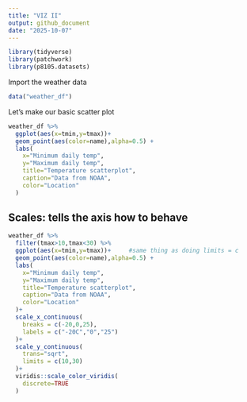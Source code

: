 ```yaml
---
title: "VIZ II"
output: github_document
date: "2025-10-07"
---
```


```r
library(tidyverse)
library(patchwork)
library(p8105.datasets)
```
Import the weather data 

```r
data("weather_df")
```

Let's make our basic scatter plot 

```r
weather_df %>% 
  ggplot(aes(x=tmin,y=tmax))+
  geom_point(aes(color=name),alpha=0.5) +
  labs(
    x="Minimum daily temp",
    y="Maximum daily temp",
    title="Temperature scatterplot",
    caption="Data from NOAA",
    color="Location"
  )
```

## Scales: tells the axis how to behave 

```r
weather_df %>% 
  filter(tmax>10,tmax<30) %>% 
  ggplot(aes(x=tmin,y=tmax))+     #same thing as doing limits = c
  geom_point(aes(color=name),alpha=0.5) +
  labs(
    x="Minimum daily temp",
    y="Maximum daily temp",
    title="Temperature scatterplot",
    caption="Data from NOAA",
    color="Location"
  )+
  scale_x_continuous(
    breaks = c(-20,0,25),
    labels = c("-20C","0","25")
  )+
  scale_y_continuous(
    trans="sqrt",
    limits = c(10,30)
  )+
  viridis::scale_color_viridis(
    discrete=TRUE
  )

```



